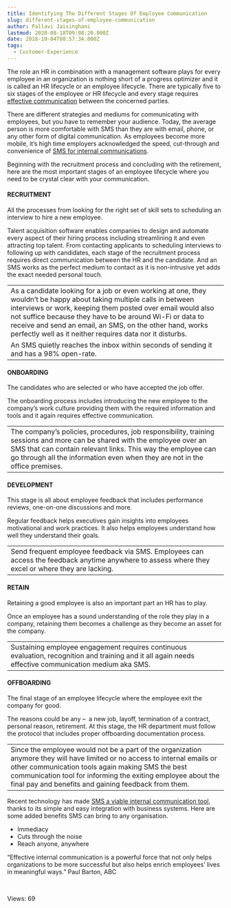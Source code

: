 ```yaml
---
title: Identifying The Different Stages Of Employee Communication
slug: different-stages-of-employee-communication
author: Pallavi Jaisinghani
lastmod: 2020-08-18T09:08:20.000Z
date: 2018-10-04T08:57:34.000Z
tags:
  - Customer-Experience
---
```


The role an HR in combination with a management software plays for every employee in an organization is nothing short of a progress optimizer and it is called an HR lifecycle or an employee lifecycle. There are typically five to six stages of the employee or HR lifecycle and every stage requires [effective communication](https://msg91.com/sms/?utm_source=blog&utm_medium=int&utm_campaign=hrtech) between the concerned parties.


There are different strategies and mediums for communicating with employees, but you have to remember your audience. Today, the average person is more comfortable with SMS than they are with email, phone, or any other form of digital communication. As employees become more mobile, it’s high time employers acknowledged the speed, cut-through and convenience of [SMS for internal communications](https://msg91.com/internal-communication/?utm_source=blog&utm_medium=int&utm_campaign=hrtech).


Beginning with the recruitment process and concluding with the retirement, here are the most important stages of an employee lifecycle where you need to be crystal clear with your communication.


#### **RECRUITMENT**


All the processes from looking for the right set of skill sets to scheduling an interview to hire a new employee.


Talent acquisition software enables companies to design and automate every aspect of their hiring process including streamlining it and even attracting top talent. From contacting applicants to scheduling interviews to following up with candidates, each stage of the recruitment process requires direct communication between the HR and the candidate. And an SMS works as the perfect medium to contact as it is non-intrusive yet adds the exact needed personal touch.




|  |
| --- |
| As a candidate looking for a job or even working at one, they wouldn’t be happy about taking multiple calls in between interviews or work, keeping them posted over email would also not suffice because they have to be around Wi-Fi or data to receive and send an email, an SMS, on the other hand, works perfectly well as it neither requires data nor it disturbs.
An SMS quietly reaches the inbox within seconds of sending it and has a 98% open-rate. |


#### **ONBOARDING**


The candidates who are selected or who have accepted the job offer.


The onboarding process includes introducing the new employee to the company’s work culture providing them with the required information and tools and it again requires effective communication.




|  |
| --- |
| The company’s policies, procedures, job responsibility, training sessions and more can be shared with the employee over an SMS that can contain relevant links. This way the employee can go through all the information even when they are not in the office premises. |


#### **DEVELOPMENT**


This stage is all about employee feedback that includes performance reviews, one-on-one discussions and more.


Regular feedback helps executives gain insights into employees motivational and work practices. It also helps employees understand how well they understand their goals.




|  |
| --- |
| Send frequent employee feedback via SMS. Employees can access the feedback anytime anywhere to assess where they excel or where they are lacking. |


#### **RETAIN**


Retaining a good employee is also an important part an HR has to play.


Once an employee has a sound understanding of the role they play in a company, retaining them becomes a challenge as they become an asset for the company.




|  |
| --- |
| Sustaining employee engagement requires continuous evaluation, recognition and training and it all again needs effective communication medium aka SMS. |


#### **OFFBOARDING**


The final stage of an employee lifecycle where the employee exit the company for good.


The reasons could be any –  a new job, layoff, termination of a contract, personal reason, retirement. At this stage, the HR department must follow the protocol that includes proper offboarding documentation process.




|  |
| --- |
| Since the employee would not be a part of the organization anymore they will have limited or no access to internal emails or other communication tools again making SMS the best communication tool for informing the exiting employee about the final pay and benefits and gaining feedback from them. |


Recent technology has made [SMS a viable internal communication tool](https://msg91.com/internal-communication/?utm_source=blog&utm_medium=int&utm_campaign=hrtech), thanks to its simple and easy integration with business systems. Here are some added benefits SMS can bring to any organisation.


* Immediacy
* Cuts through the noise
* Reach anyone, anywhere


“Effective internal communication is a powerful force that not only helps organizations to be more successful but also helps enrich employees’ lives in meaningful ways.” Paul Barton, ABC


 


 Views: 69


